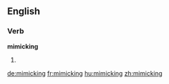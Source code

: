 ==English==

===Verb===
'''mimicking'''

# {{present participle of|mimic}}

[[de:mimicking]]
[[fr:mimicking]]
[[hu:mimicking]]
[[zh:mimicking]]
